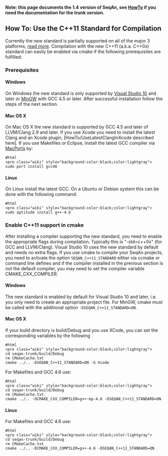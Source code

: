 
'''Note: this page documents the 1.4 version of SeqAn, see [[HowTo]] if you need the documentation for the trunk version.'''
== How To: Use the C++11 Standard for Compilation ==

Currently the new standard is partially supported on all of the major 3 platforms, [http://wiki.apache.org/stdcxx/C%2B%2B0xCompilerSupport read more].
Compilation with the new C++11 (a.k.a. C++0x) standard can easily be enabled via cmake if the following prerequisites are fulfilled:

=== Prerequisites ===
==== Windows ====
On Windows the new standard is only supported by [http://www.microsoft.com/visualstudio/en-us/products/2010-editions/visual-cpp-express Visual Studio 10] and later or [http://www.mingw.org/ MinGW] with GCC 4.5 or later. After successful installation follow the steps of the next section.
==== Mac OS X ====
On Mac OS X the new standard is supported by GCC 4.5 and later of LLVM/Clang 2.9 and later. If you use Xcode you need to install the latest Clang and an Xcode plugin, [HowTo/UseLatestClangInXcode described here]. If you use Makefiles or Eclipse, install the latest GCC compiler via [http://www.macports.org/ MacPorts] by:

<pre>
#html
<pre class="wiki" style="background-color:black;color:lightgray">
sudo port install gcc46
</pre>
</pre>

==== Linux ====
On Linux install the latest GCC. On a Ubuntu or Debian system this can be done with the following command:

<pre>
#html
<pre class="wiki" style="background-color:black;color:lightgray">
sudo aptitude install g++-4.6
</pre>
</pre>

=== Enable C++11 support in cmake ===
After installing a compiler supporting the new standard, you need to enable the appropriate flags during compilation. Typically this is "-std=c++0x" (for GCC and LLVM/Clang). Visual Studio 10 uses the new standard by default and needs no extra flags.
If you use cmake to compile your SeqAn projects, you need to activate the option <tt>SEQAN_C++11_STANDARD</tt> either via ccmake or command line defines and if the compiler installed in the previous section is not the default compiler, you may need to set the compiler variable CMAKE_CXX_COMPILER.
==== Windows ====
The new standard is enabled by default for Visual Studio 10 and later, i.e. you only need to create an appropriate project file. For MinGW, cmake must be called with the additional option <tt>-DSEQAN_C++11_STANDARD=ON</tt>.

==== Mac OS X ====
If your build directory is build/Debug and you use XCode, you can set the corresponding variables by the following

<pre>
#html
<pre class="wiki" style="background-color:black;color:lightgray">
cd seqan-trunk/build/Debug
rm CMakeCache.txt
cmake ../.. -DSEQAN_C++11_STANDARD=ON -G Xcode
</pre>
For Makefiles and GCC 4.6 use:
<pre>
#html
<pre class="wiki" style="background-color:black;color:lightgray">
cd seqan-trunk/build/Debug
rm CMakeCache.txt
cmake ../.. -DCMAKE_CXX_COMPILER=g++-mp-4.6 -DSEQAN_C++11_STANDARD=ON
</pre>

==== Linux ====

For Makefiles and GCC 4.6 use:
<pre>
#html
<pre class="wiki" style="background-color:black;color:lightgray">
cd seqan-trunk/build/Debug
rm CMakeCache.txt
cmake ../.. -DCMAKE_CXX_COMPILER=g++-4.6 -DSEQAN_C++11_STANDARD=ON
</pre>



{{TracNotice|{{PAGENAME}}}}